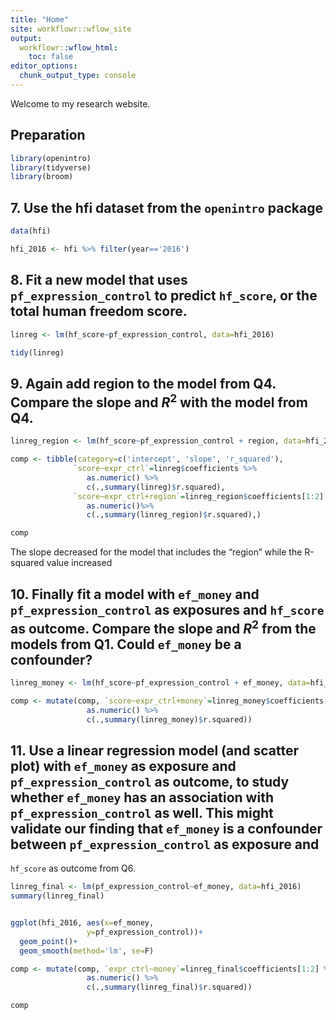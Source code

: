 ```yaml
---
title: "Home"
site: workflowr::wflow_site
output:
  workflowr::wflow_html:
    toc: false
editor_options:
  chunk_output_type: console
---
```


Welcome to my research website.






## Preparation

```r
library(openintro)
library(tidyverse)
library(broom)
```






## 7. Use the hfi dataset from the `openintro` package
```r
data(hfi)

hfi_2016 <- hfi %>% filter(year=='2016')

```

## 8. Fit a new model that uses  `pf_expression_control` to predict `hf_score`, or the total human freedom score.
```r

linreg <- lm(hf_score~pf_expression_control, data=hfi_2016)

tidy(linreg)
```




## 9. Again add region to the model from Q4. Compare the slope and $R^2$ with the model from Q4.

```r


linreg_region <- lm(hf_score~pf_expression_control + region, data=hfi_2016)

comp <- tibble(category=c('intercept', 'slope', 'r_squared'),
              `score~expr_ctrl`=linreg$coefficients %>% 
                 as.numeric() %>%
                 c(.,summary(linreg)$r.squared),
              `score~expr_ctrl+region`=linreg_region$coefficients[1:2] %>% 
                 as.numeric()%>%
                 c(.,summary(linreg_region)$r.squared),)

comp

```


The slope decreased for the model that includes the "region" while the R-squared value increased 


## 10. Finally fit a model with `ef_money` and `pf_expression_control` as exposures and `hf_score` as outcome.  Compare the slope and $R^2$ from the models from Q1. Could `ef_money` be a confounder? 

```r

linreg_money <- lm(hf_score~pf_expression_control + ef_money, data=hfi_2016)

comp <- mutate(comp, `score~expr_ctrl+money`=linreg_money$coefficients[1:2] %>% 
                 as.numeric() %>%
                 c(.,summary(linreg_money)$r.squared))

```




## 11. Use a linear regression model (and scatter plot) with  `ef_money` as exposure and `pf_expression_control` as outcome, to study whether `ef_money` has an association with `pf_expression_control` as well. This might validate our finding that `ef_money` is a confounder between  `pf_expression_control` as exposure and 
`hf_score` as outcome from Q6.


```r

linreg_final <- lm(pf_expression_control~ef_money, data=hfi_2016)
summary(linreg_final)


ggplot(hfi_2016, aes(x=ef_money, 
                 y=pf_expression_control))+
  geom_point()+
  geom_smooth(method='lm', se=F)

comp <- mutate(comp, `expr_ctrl~money`=linreg_final$coefficients[1:2] %>% 
                 as.numeric() %>%
                 c(.,summary(linreg_final)$r.squared))

comp

```








